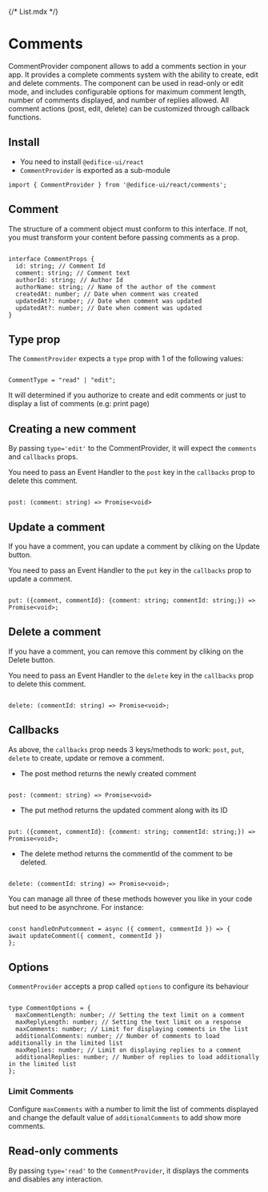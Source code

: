 {/* List.mdx */}


<Meta of={commentStories} />

# Comments

CommentProvider component allows to add a comments section in your app. It provides a complete comments system with the ability to create, edit and delete comments. The component can be used in read-only or edit mode, and includes configurable options for maximum comment length, number of comments displayed, and number of replies allowed. All comment actions (post, edit, delete) can be customized through callback functions.

<Canvas of={commentStories.Base} />

## Install

- You need to install `@edifice-ui/react`
- `CommentProvider` is exported as a sub-module

```
import { CommentProvider } from '@edifice-ui/react/comments';
```

## Comment

The structure of a comment object must conform to this interface. If not, you must transform your content before passing comments as a prop.

```

interface CommentProps {
  id: string; // Comment Id
  comment: string; // Comment text
  authorId: string; // Author Id
  authorName: string; // Name of the author of the comment
  createdAt: number; // Date when comment was created
  updatedAt?: number; // Date when comment was updated
  updatedAt?: number; // Date when comment was updated
}

```

## Type prop

The `CommentProvider` expects a `type` prop with 1 of the following values:

```

CommentType = "read" | "edit";

```

It will determined if you authorize to create and edit comments or just to display a list of comments (e.g: print page)

## Creating a new comment

By passing `type='edit'` to the CommentProvider, it will expect the `comments` and `callbacks` props.

<Canvas of={commentStories.CreateComment} />

You need to pass an Event Handler to the `post` key in the `callbacks` prop to delete this comment.

```

post: (comment: string) => Promise<void>

```

## Update a comment

If you have a comment, you can update a comment by cliking on the Update button.

<Canvas of={commentStories.UpdateComment} />

You need to pass an Event Handler to the `put` key in the `callbacks` prop to update a comment.

```

put: ({comment, commentId}: {comment: string; commentId: string;}) => Promise<void>;

```

## Delete a comment

If you have a comment, you can remove this comment by cliking on the Delete button.

<Canvas of={commentStories.DeleteComment} />

You need to pass an Event Handler to the `delete` key in the `callbacks` prop to delete this comment.

```

delete: (commentId: string) => Promise<void>;

```

## Callbacks

As above, the `callbacks` prop needs 3 keys/methods to work: `post`, `put`, `delete` to create, update or remove a comment.

- The post method returns the newly created comment

```

post: (comment: string) => Promise<void>

```

- The put method returns the updated comment along with its ID

```

put: ({comment, commentId}: {comment: string; commentId: string;}) => Promise<void>;

```

- The delete method returns the commentId of the comment to be deleted.

```

delete: (commentId: string) => Promise<void>;

```

You can manage all three of these methods however you like in your code but need to be asynchrone.
For instance:

```

const handleOnPutcomment = async ({ comment, commentId }) => {
await updateComment({ comment, commentId })
};

```

## Options

`CommentProvider` accepts a prop called `options` to configure its behaviour

<Canvas of={commentStories.OptionsComments} />

```

type CommentOptions = {
  maxCommentLength: number; // Setting the text limit on a comment
  maxReplyLength: number; // Setting the text limit on a response
  maxComments: number; // Limit for displaying comments in the list
  additionalComments: number; // Number of comments to load additionally in the limited list
  maxReplies: number; // Limit on displaying replies to a comment
  additionalReplies: number; // Number of replies to load additionally in the limited list
};

```

### Limit Comments

Configure `maxComments` with a number to limit the list of comments displayed and change the default value of `additionalComments` to add show more comments.

<Canvas of={commentStories.ReadMoreComments} />

## Read-only comments

By passing `type='read'` to the `CommentProvider`, it displays the comments and disables any interaction.

<Canvas of={commentStories.ReadComments} />
